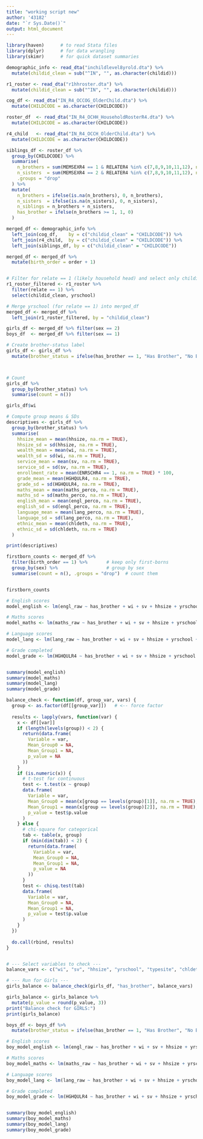 ```yaml
---
title: "working script new"
author: '43182'
date: "`r Sys.Date()`"
output: html_document
---
```


```r
library(haven)      # to read Stata files
library(dplyr)      # for data wrangling
library(skimr)      # for quick dataset summaries

demographic_info <- read_dta("inchildlevel8yrold.dta") %>%
  mutate(childid_clean = sub("^IN", "", as.character(childid)))

r1_roster <- read_dta("r1hhroster.dta") %>%
  mutate(childid_clean = sub("^IN", "", as.character(childid)))

cog_df <- read_dta("IN_R4_OCCOG_OlderChild.dta") %>%
  mutate(CHILDCODE = as.character(CHILDCODE))

roster_df  <- read_dta("IN_R4_OCHH_HouseholdRosterR4.dta") %>%
  mutate(CHILDCODE = as.character(CHILDCODE))

r4_child   <- read_dta("IN_R4_OCCH_OlderChild.dta") %>%
  mutate(CHILDCODE = as.character(CHILDCODE))

siblings_df <- roster_df %>%
  group_by(CHILDCODE) %>%
  summarise(
    n_brothers = sum(MEMSEXR4 == 1 & RELATER4 %in% c(7,8,9,10,11,12), na.rm = TRUE),
    n_sisters  = sum(MEMSEXR4 == 2 & RELATER4 %in% c(7,8,9,10,11,12), na.rm = TRUE),
    .groups = "drop"
  ) %>%
  mutate(
    n_brothers = ifelse(is.na(n_brothers), 0, n_brothers),
    n_sisters  = ifelse(is.na(n_sisters), 0, n_sisters),
    n_siblings = n_brothers + n_sisters,
    has_brother = ifelse(n_brothers >= 1, 1, 0)
  )

merged_df <- demographic_info %>%
  left_join(cog_df,    by = c("childid_clean" = "CHILDCODE")) %>%
  left_join(r4_child,  by = c("childid_clean" = "CHILDCODE")) %>%
  left_join(siblings_df, by = c("childid_clean" = "CHILDCODE"))

merged_df <- merged_df %>%
  mutate(birth_order = order + 1)


# Filter for relate == 1 (likely household head) and select only childid_clean and yrschool
r1_roster_filtered <- r1_roster %>%
  filter(relate == 1) %>%
  select(childid_clean, yrschool)

# Merge yrschool (for relate == 1) into merged_df
merged_df <- merged_df %>%
  left_join(r1_roster_filtered, by = "childid_clean") 

girls_df <- merged_df %>% filter(sex == 2)
boys_df  <- merged_df %>% filter(sex == 1)

```

```r
# Create brother-status label
girls_df <- girls_df %>%
  mutate(brother_status = ifelse(has_brother == 1, "Has Brother", "No Brother"))



# Count 
girls_df %>%
  group_by(brother_status) %>%
  summarise(count = n())

girls_df$wi

# Compute group means & SDs
descriptives <- girls_df %>%
  group_by(brother_status) %>%
  summarise(
    hhsize_mean = mean(hhsize, na.rm = TRUE),
    hhsize_sd = sd(hhsize, na.rm = TRUE),
    wealth_mean = mean(wi, na.rm = TRUE),
    wealth_sd = sd(wi, na.rm = TRUE),
    service_mean = mean(sv, na.rm = TRUE),
    service_sd = sd(sv, na.rm = TRUE),
    enrollment_rate = mean(ENRSCHR4 == 1, na.rm = TRUE) * 100,
    grade_mean = mean(HGHQULR4, na.rm = TRUE),
    grade_sd = sd(HGHQULR4, na.rm = TRUE),
    maths_mean = mean(maths_perco, na.rm = TRUE),
    maths_sd = sd(maths_perco, na.rm = TRUE),
    english_mean = mean(engl_perco, na.rm = TRUE),
    english_sd = sd(engl_perco, na.rm = TRUE),
    language_mean = mean(lang_perco, na.rm = TRUE),
    language_sd = sd(lang_perco, na.rm = TRUE),
    ethnic_mean = mean(chldeth, na.rm = TRUE),
    ethnic_sd = sd(chldeth, na.rm = TRUE)
  )

print(descriptives)

firstborn_counts <- merged_df %>%
  filter(birth_order == 1) %>%       # keep only first-borns
  group_by(sex) %>%                  # group by sex
  summarise(count = n(), .groups = "drop")  # count them


firstborn_counts

```

```r
# English scores
model_english <- lm(engl_raw ~ has_brother + wi + sv + hhsize + yrschool + chldeth + typesite + birth_order + birth_order * has_brother + wi * has_brother, data = girls_df)

# Maths scores
model_maths <- lm(maths_raw ~ has_brother + wi + sv + hhsize + yrschool + chldeth + typesite + birth_order + birth_order * has_brother + wi * has_brother, data = girls_df)

# Language scores
model_lang <- lm(lang_raw ~ has_brother + wi + sv + hhsize + yrschool + chldeth + typesite + birth_order + birth_order * has_brother + wi * has_brother, data = girls_df)

# Grade completed
model_grade <- lm(HGHQULR4 ~ has_brother + wi + sv + hhsize + yrschool + chldeth + typesite + birth_order + birth_order * has_brother + wi * has_brother, data = girls_df)


summary(model_english)
summary(model_maths)
summary(model_lang)
summary(model_grade)

```

```r
balance_check <- function(df, group_var, vars) {
  group <- as.factor(df[[group_var]])   # <-- force factor
  
  results <- lapply(vars, function(var) {
    x <- df[[var]]
    if (length(levels(group)) < 2) {
      return(data.frame(
        Variable = var,
        Mean_Group0 = NA,
        Mean_Group1 = NA,
        p_value = NA
      ))
    }
    if (is.numeric(x)) {
      # t-test for continuous
      test <- t.test(x ~ group)
      data.frame(
        Variable = var,
        Mean_Group0 = mean(x[group == levels(group)[1]], na.rm = TRUE),
        Mean_Group1 = mean(x[group == levels(group)[2]], na.rm = TRUE),
        p_value = test$p.value
      )
    } else {
      # chi-square for categorical
      tab <- table(x, group)
      if (min(dim(tab)) < 2) {
        return(data.frame(
          Variable = var,
          Mean_Group0 = NA,
          Mean_Group1 = NA,
          p_value = NA
        ))
      }
      test <- chisq.test(tab)
      data.frame(
        Variable = var,
        Mean_Group0 = NA,
        Mean_Group1 = NA,
        p_value = test$p.value
      )
    }
  })
  
  do.call(rbind, results)
}


# --- Select variables to check ---
balance_vars <- c("wi", "sv", "hhsize", "yrschool", "typesite", "chldeth")

# --- Run for Girls ---
girls_balance <- balance_check(girls_df, "has_brother", balance_vars)

girls_balance <- girls_balance %>%
  mutate(p_value = round(p_value, 3))
print("Balance check for GIRLS:")
print(girls_balance)
```

```r
boys_df <- boys_df %>%
  mutate(brother_status = ifelse(has_brother == 1, "Has Brother", "No Brother"))

# English scores
boy_model_english <- lm(engl_raw ~ has_brother + wi + sv + hhsize + yrschool + chldeth + typesite + birth_order + birth_order * has_brother + wi * has_brother, data = boys_df)

# Maths scores
boy_model_maths <- lm(maths_raw ~ has_brother + wi + sv + hhsize + yrschool + chldeth + typesite + birth_order + birth_order * has_brother + wi * has_brother, data = boys_df)

# Language scores
boy_model_lang <- lm(lang_raw ~ has_brother + wi + sv + hhsize + yrschool + chldeth + typesite + birth_order + birth_order * has_brother + wi * has_brother, data = boys_df)

# Grade completed
boy_model_grade <- lm(HGHQULR4 ~ has_brother + wi + sv + hhsize + yrschool + chldeth + typesite + birth_order + birth_order * has_brother + wi * has_brother, data = boys_df)


summary(boy_model_english)
summary(boy_model_maths)
summary(boy_model_lang)
summary(boy_model_grade)

```